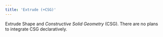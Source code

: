 ```yaml
---
title: 'Extrude (+CSG)'
---
```


Extrude Shape and _Constructive Solid Geometry_ (CSG). There are no plans to
integrate CSG declaratively.

<code src="./extrude-csg/ExtrudeCSG.tsx" />
